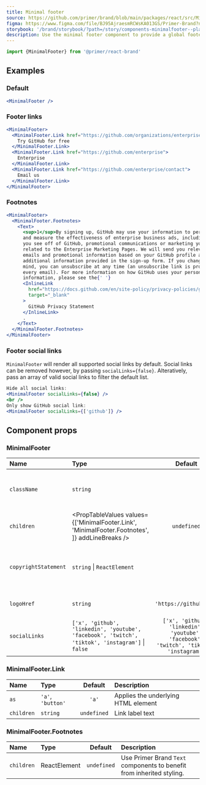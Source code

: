 ```yaml
---
title: Minimal footer
source: https://github.com/primer/brand/blob/main/packages/react/src/MinimalFooter/MinimalFooter.tsx
figma: https://www.figma.com/file/BJ95AjraesmRCWsKA013GS/Primer-Brand?node-id=4686%3A30927&t=QKh20cPDVIFtBCHj-0
storybook: '/brand/storybook/?path=/story/components-minimalfooter--playground'
description: Use the minimal footer component to provide a global footer featuring legal links, GitHub logomarks and footnotes.
---
```



```js
import {MinimalFooter} from '@primer/react-brand'
```

## Examples

### Default

```jsx live
<MinimalFooter />
```

### Footer links

```jsx live
<MinimalFooter>
  <MinimalFooter.Link href="https://github.com/organizations/enterprise_plan">
    Try GitHub for free
  </MinimalFooter.Link>
  <MinimalFooter.Link href="https://github.com/enterprise">
    Enterprise
  </MinimalFooter.Link>
  <MinimalFooter.Link href="https://github.com/enterprise/contact">
    Email us
  </MinimalFooter.Link>
</MinimalFooter>
```

### Footnotes

```jsx live
<MinimalFooter>
  <MinimalFooter.Footnotes>
    <Text>
      <sup>1</sup>By signing up, GitHub may use your information to personalize
      and measure the effectiveness of enterprise business ads, including those
      you see off of GitHub, promotional communications or marketing you receive
      related to the Enterprise Marketing Pages. We will send you relevant
      emails and promotional information based on your GitHub profile and any
      additional information provided in the sign-up form. If you change your
      mind, you can unsubscribe at any time (an unsubscribe link is provided in
      every email). For more information on how GitHub uses your personal
      information, please see the{' '}
      <InlineLink
        href="https://docs.github.com/en/site-policy/privacy-policies/github-privacy-statement"
        target="_blank"
      >
        GitHub Privacy Statement
      </InlineLink>
      .
    </Text>
  </MinimalFooter.Footnotes>
</MinimalFooter>
```

### Footer social links

`MinimalFooter` will render all supported social links by default. Social links can be removed however, by passing `socialLinks={false}`. Alteratively, pass an array of valid social links to filter the default list.

```jsx live
Hide all social links:
<MinimalFooter socialLinks={false} />
<br />
Only show GitHub social link:
<MinimalFooter socialLinks={['github']} />
```

## Component props

### MinimalFooter

| Name                 | Type                                                                                             |                                        Default                                        | Description                                            |
| :------------------- | :----------------------------------------------------------------------------------------------- | :-----------------------------------------------------------------------------------: | :----------------------------------------------------- |
| `className`          | `string`                                                                                         |                                                                                       | Sets a custom class on the root element                |
| `children`           | <PropTableValues values={['MinimalFooter.Link', 'MinimalFooter.Footnotes', ]} addLineBreaks />   |                                      `undefined`                                      | Valid child components                                 |
| `copyrightStatement` | `string` \| `ReactElement`                                                                       |                                                                                       | The copyright statement to be displayed in the footer. |
| `logoHref`           | `string`                                                                                         |                                `'https://github.com'`                                 | The href for the GitHub logo.                          |
| `socialLinks`        | `['x', 'github', 'linkedin', 'youtube', 'facebook', 'twitch', 'tiktok', 'instagram']` \| `false` | `['x', 'github', 'linkedin', 'youtube', 'facebook', 'twitch', 'tiktok', 'instagram']` | Array of valid strings or `false` to hide all links    |

### MinimalFooter.Link

| Name       | Type              |   Default   | Description                         |
| :--------- | :---------------- | :---------: | :---------------------------------- |
| `as`       | `'a'`, `'button'` |    `'a'`    | Applies the underlying HTML element |
| `children` | `string`          | `undefined` | Link label text                     |

### MinimalFooter.Footnotes

| Name       | Type         |   Default   | Description                                                           |
| :--------- | :----------- | :---------: | :-------------------------------------------------------------------- |
| `children` | ReactElement | `undefined` | Use Primer Brand `Text` components to benefit from inherited styling. |
